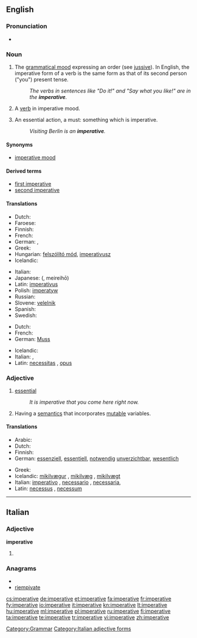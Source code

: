==English==

===Pronunciation===
* {{a|US}} {{IPA|/ɪmˈpɛɹ.ə.tɪv/}}

===Noun===
{{en-noun|s|-}}

# {{uncountable|grammar}} The [[grammatical mood]] expressing an order (see [[jussive]]). In English, the imperative form of a verb is the same form as that of its second person ("you") present tense.
#: ''The verbs in sentences like "Do it!" and "Say what you like!" are in the '''imperative'''.''
# {{countable|grammar}} A [[verb]] in imperative mood.
# {{countable}} An essential action, a must: something which is imperative.
#: ''Visiting Berlin is an '''imperative'''.''

====Synonyms====
* {{i|grammatical mood}} [[imperative mood]]

====Derived terms====
* [[first imperative]] {{i|Latin grammar}}
* [[second imperative]] {{i|Latin grammar}}

====Translations====
{{trans-top|verbal mood}}
* Dutch: {{t+|nl|gebiedende wijs|m}}
* Faroese: {{t-|fo|boðsháttur|m|xs=Faroese}}
* Finnish: {{t+|fi|imperatiivi}}
* French: {{t+|fr|impératif|m}}
* German: {{t+|de|Imperativ|m}}, {{t+|de|Befehlsform|f}}
* Greek: {{t+|el|προστακτική|f|tr=prostaktiki|sc=Grek}}
* Hungarian: [[felszólító mód]], [[imperativusz]]
* Icelandic: {{t+|is|boðháttur|m}}
{{trans-mid}}
* Italian: {{t+|it|imperativo|m}}
* Japanese: {{Jpan|[[命令法]]}} ({{Jpan|[[めいれいほう]]}}, meireihō)
* Latin: [[imperativus]] {{m}}
* Polish: [[imperatyw]] {{m}}
* Russian: {{t+|ru|повелительное наклонение|n|tr=povelítel'noje naklonénie|sc=Cyrl}}
* Slovene: [[velelnik]] {{m}}
* Spanish: {{t+|es|imperativo|m}}
* Swedish: {{t+|sv|imperativ|n}}
{{trans-bottom}}

{{trans-top|essential action}}
* Dutch: {{t+|nl|must|m}}
* French: {{t+|fr|impératif|m}}
* German: [[Muss]] {{n}}
{{trans-mid}}
* Icelandic: {{t+|is|nauðsyn|f}}
* Italian: {{t+|it|imperativo|m}}, {{t+|it|necessario|m}}
* Latin: [[necessitas]] {{f}}, [[opus]] {{n}}
{{trans-bottom}}

===Adjective===
{{en-adj}}

# [[essential]]
#: ''It is imperative that you come here right now.''
# {{comptheory}}  Having a [[semantics]] that incorporates [[mutable]] variables.

====Translations====
{{trans-top|essential}}
* Arabic: {{t+|ar|إجباري|tr=igbaariyy|}}
* Dutch: {{t+|nl|noodzakelijk}}
* Finnish: {{t+|fi|välttämätön}}
* German: [[essenziell]], [[essentiell]], [[notwendig]] [[unverzichtbar]], [[wesentlich]]
{{trans-mid}}
* Greek: {{t+|el|επιτακτικός|tr=epitaktikos|sc=Grek}}
* Icelandic: [[mikilvægur]] {{m}}, [[mikilvæg]] {{f}}, [[mikilvægt]] {{n}}
* Italian: [[imperativo]] {{m}}, [[necessario]] {{m}}, [[necessaria]], {{f}}
* Latin: [[necessus]] {{m}}, [[necessum]] {{n}}
{{trans-bottom}}

{{trans-top|computing}}
{{trans-mid}}
{{trans-bottom}}

[[Category:Grammar]]

----

==Italian==

===Adjective===
'''imperative''' {{p}}

# {{feminine of|imperativo#Adjective|imperativo}}

===Anagrams===
* {{alphagram|aeeiimprtv}}
* [[riempivate#Italian|riempivate]]

[[Category:Italian adjective forms]]

[[cs:imperative]]
[[de:imperative]]
[[et:imperative]]
[[fa:imperative]]
[[fr:imperative]]
[[fy:imperative]]
[[io:imperative]]
[[it:imperative]]
[[kn:imperative]]
[[lt:imperative]]
[[hu:imperative]]
[[ml:imperative]]
[[pl:imperative]]
[[ru:imperative]]
[[fi:imperative]]
[[ta:imperative]]
[[te:imperative]]
[[tr:imperative]]
[[vi:imperative]]
[[zh:imperative]]